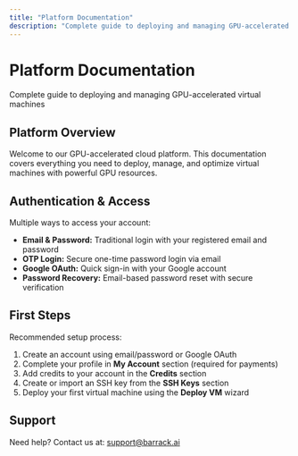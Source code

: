 ```yaml
---
title: "Platform Documentation"
description: "Complete guide to deploying and managing GPU-accelerated virtual machines"
---
```


# Platform Documentation

Complete guide to deploying and managing GPU-accelerated virtual machines

## Platform Overview

Welcome to our GPU-accelerated cloud platform. This documentation covers everything you need to deploy, manage, and optimize virtual machines with powerful GPU resources.

## Authentication & Access

Multiple ways to access your account:

- **Email & Password:** Traditional login with your registered email and password
- **OTP Login:** Secure one-time password login via email
- **Google OAuth:** Quick sign-in with your Google account
- **Password Recovery:** Email-based password reset with secure verification

## First Steps

Recommended setup process:

1. Create an account using email/password or Google OAuth
2. Complete your profile in **My Account** section (required for payments)
3. Add credits to your account in the **Credits** section
4. Create or import an SSH key from the **SSH Keys** section
5. Deploy your first virtual machine using the **Deploy VM** wizard

## Support

Need help? Contact us at: support@barrack.ai
